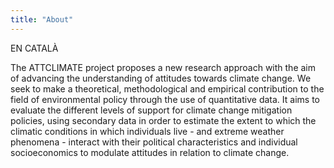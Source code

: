 ```yaml
---
title: "About"
---
```


EN CATALÀ

The ATTCLIMATE project proposes a new research approach with the aim of advancing the understanding of attitudes towards climate change. We seek to make a theoretical, methodological and empirical contribution to the field of environmental policy through the use of quantitative data. It aims to evaluate the different levels of support for climate change mitigation policies, using secondary data in order to estimate the extent to which the climatic conditions in which individuals live - and extreme weather phenomena - interact with their political characteristics and individual socioeconomics to modulate attitudes in relation to climate change.
